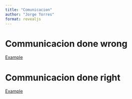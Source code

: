 ```yaml
---
title: "Comunicacion"
author: "Jorge Torres"
format: revealjs
---
```


# Communicacion done wrong 

[Example](https://www.youtube.com/watch?v=bVclPy3gNfg){preview-link="false"}






# Communicacion done right 

[Example](https://youtu.be/ZQht2yOX9Js?feature=shared&t=117){preview-link="false"}

